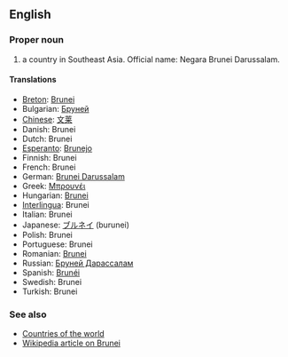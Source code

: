 ==English==

===Proper noun===

# a country in Southeast Asia. Official name: Negara Brunei Darussalam.

====Translations====
*[[Breton]]: [[Brunei]]
*Bulgarian: [[Бруней]]
*[[Chinese]]: [[文莱]]
*Danish: Brunei
*Dutch: Brunei
*[[Esperanto]]: [[Brunejo]]
*Finnish: Brunei
*French: Brunei
*German: [[Brunei Darussalam]]
*Greek: [[Μπρουνέι]]
*Hungarian: [[Brunei]]
*[[Interlingua]]: Brunei
*Italian: Brunei
*Japanese: [[ブルネイ]] (burunei)
*Polish: Brunei
*Portuguese: Brunei
*Romanian: [[Brunei]]
*Russian: [[Бруней Дарассалам]]
*Spanish: [[Brunéi]]
*Swedish: Brunei
*Turkish: Brunei

===See also===
*[[Countries of the world]]
*[[en:Brunei|Wikipedia article on Brunei]]
